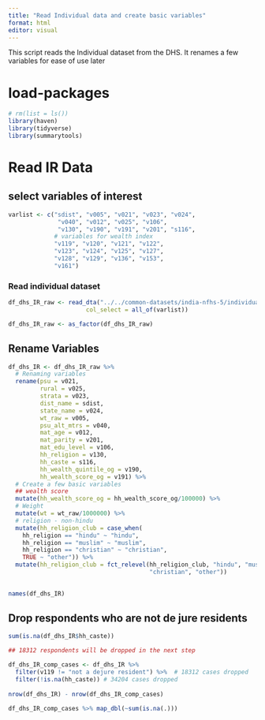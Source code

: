 ```yaml
---
title: "Read Individual data and create basic variables"
format: html
editor: visual
---
```


####### This script reads the Individual dataset from the DHS. It renames a few variables for ease of use later

# load-packages

```r
# rm(list = ls())
library(haven)
library(tidyverse)
library(summarytools)
```

# Read IR Data

## select variables of interest

```r
varlist <- c("sdist", "v005", "v021", "v023", "v024", 
              "v040", "v012", "v025", "v106",
              "v130", "v190", "v191", "v201", "s116", 
             # variables for wealth index
             "v119", "v120", "v121", "v122", 
             "v123", "v124", "v125", "v127", 
             "v128", "v129", "v136", "v153", 
             "v161")
```

### Read individual dataset

```r
df_dhs_IR_raw <- read_dta("../../common-datasets/india-nfhs-5/individual-recode/IAIR7DFL.DTA",
                      col_select = all_of(varlist))

df_dhs_IR_raw <- as_factor(df_dhs_IR_raw) 
```

## Rename Variables


```r
df_dhs_IR <- df_dhs_IR_raw %>% 
  # Renaming variables
  rename(psu = v021, 
         rural = v025,
         strata = v023,
         dist_name = sdist,
         state_name = v024,
         wt_raw = v005,
         psu_alt_mtrs = v040,
         mat_age = v012,
         mat_parity = v201,
         mat_edu_level = v106,
         hh_religion = v130,
         hh_caste = s116,
         hh_wealth_quintile_og = v190,
         hh_wealth_score_og = v191) %>% 
  # Create a few basic variables
  ## wealth score
  mutate(hh_wealth_score_og = hh_wealth_score_og/100000) %>% 
  # Weight
  mutate(wt = wt_raw/1000000) %>% 
  # religion - non-hindu
  mutate(hh_religion_club = case_when(
    hh_religion == "hindu" ~ "hindu",
    hh_religion == "muslim" ~ "muslim",
    hh_religion == "christian" ~ "christian",
    TRUE ~ "other")) %>% 
  mutate(hh_religion_club = fct_relevel(hh_religion_club, "hindu", "muslim", 
                                        "christian", "other")) 
  

names(df_dhs_IR)
```




## Drop respondents who are not de jure residents
```r
sum(is.na(df_dhs_IR$hh_caste))

## 18312 respondents will be dropped in the next step
```

```r

df_dhs_IR_comp_cases <- df_dhs_IR %>% 
  filter(v119 != "not a dejure resident") %>%  # 18312 cases dropped
  filter(!is.na(hh_caste)) # 34204 cases dropped
  
nrow(df_dhs_IR) - nrow(df_dhs_IR_comp_cases)
```

```r
df_dhs_IR_comp_cases %>% map_dbl(~sum(is.na(.)))
```
